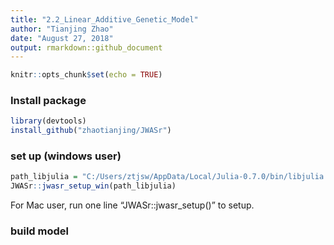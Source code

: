 ```yaml
---
title: "2.2_Linear_Additive_Genetic_Model"
author: "Tianjing Zhao"
date: "August 27, 2018"
output: rmarkdown::github_document
---
```


```r
knitr::opts_chunk$set(echo = TRUE)
```

### Install package
```r
library(devtools)
install_github("zhaotianjing/JWASr")
```
### set up (windows user)
```r
path_libjulia = "C:/Users/ztjsw/AppData/Local/Julia-0.7.0/bin/libjulia.dll"
JWASr::jwasr_setup_win(path_libjulia)
```
For Mac user, run one line "JWASr::jwasr_setup()" to setup.


### build model
```r


```




